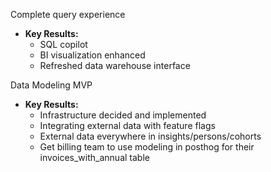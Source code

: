 Complete query experience

* **Key Results:**
    * SQL copilot
    * BI visualization enhanced
    * Refreshed data warehouse interface

Data Modeling MVP

* **Key Results:**
    * Infrastructure decided and implemented
    * Integrating external data with feature flags
    * External data everywhere in insights/persons/cohorts
    * Get billing team to use modeling in posthog for their invoices_with_annual table